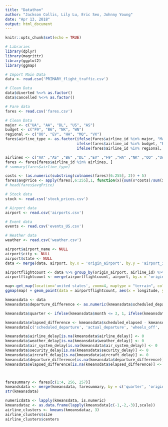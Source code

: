 ```yaml
---
title: "Datathon"
author: "Jackson Collis, Lily Lu, Eric Seo, Johnny Young"
date: "Apr 13, 2018"
output: html_document
---
```


```r
knitr::opts_chunk$set(echo = TRUE)
```

```r
# Libraries
library(dplyr)
library(magrittr)
library(ggplot2)
library(ggmap)
```

```r
# Import Main Data
data <- read.csv('PRIMARY_flight_traffic.csv')

# Clean Data
data$diverted %<>% as.factor()
data$cancelled %<>% as.factor()

# Fare data 
fares <- read.csv('fares.csv')

# Clean Data
major <- c("UA", "AA", "DL", "US", "AS")
budget <- c("F9", "B6", "NK", "WN")
regional <- c("OO", "EV", "HA", "MQ", "VX")
fares$airline_type <- as.factor(ifelse(fares$airline_id %in% major, "Major", 
                                ifelse(fares$airline_id %in% budget, "Budget", 
                                ifelse(fares$airline_id %in% regional, "Regional", NA))))

airlines <- c("AA" ,"AS" ,"B6" ,"DL" ,"EV" ,"F9" ,"HA" ,"NK" ,"OO" ,"UA" ,"VX" ,"WN")
fares <- fares[fares$airline_id %in% airlines, ]
# summary(fares$airline_type)

costs <- (as.numeric(substring(colnames(fares)[6:255], 2)) + 5) 
fares$avgPrice <- apply(fares[,6:255],1, function(x){sum(x*costs)/sum(x)})
# head(fares$avgPrice)

# Stock data
stock <- read.csv('stock_prices.csv')

# Airport data
airport <- read.csv('airports.csv')

# Event data
events <- read.csv('events_US.csv')

# Weather data
weather <- read.csv('weather.csv')
```

```r
airport$airport_name <- NULL
airport$city <- NULL
airport$state <- NULL
data <- merge(data, airport, by.x = 'origin_airport', by.y = 'airport_id')

airportflightcount <- data %>% group_by(origin_airport, airline_id) %>% summarize(origincount = n())
airportflightcount <- merge(airportflightcount, airport, by.x = 'origin_airport', by.y = 'airport_id')

map<-get_map(location='united states', zoom=4, maptype = "terrain", color='color')
ggmap(map) + geom_point(data = airportflightcount, aes(x = longitude, y = latitude, size = origincount, colour = airline_id)) + guides(fill='legend', size=F) + scale_size(range = c(0, 6)) + scale_fill_gradient(low = "#ff0000", high = "#04ff00")
```
```r
kmeansdata <- data
kmeansdata$departure_difference <- as.numeric(kmeansdata$scheduled_departure) - as.numeric(kmeansdata$actual_departure)

kmeansdata$quarter <- ifelse(kmeansdata$month <= 3, 1, ifelse(kmeansdata$month <= 6, 2, ifelse(kmeansdata$month <= 9, 3, 4)))

kmeansdata$elapsed_difference <- kmeansdata$scheduled_elapsed - kmeansdata$actual_elapsed
kmeansdata[c('scheduled_departure', 'actual_departure', 'wheels_off', 'wheels_on', 'scheduled_arrival', 'actual_arrival', 'scheduled_elapsed', 'actual_elapsed', 'latitude.y', 'longitude.y', 'distance', 'taxi_out', 'taxi_in', 'cancelled', 'diverted', 'year','month','day', 'latitude.x', 'longitude.x')] <- NULL

kmeansdata$airline_delay[is.na(kmeansdata$airline_delay)] <- 0
kmeansdata$weather_delay[is.na(kmeansdata$weather_delay)] <- 0
kmeansdata$air_system_delay[is.na(kmeansdata$air_system_delay)] <- 0
kmeansdata$security_delay[is.na(kmeansdata$security_delay)] <- 0
kmeansdata$aircraft_delay[is.na(kmeansdata$aircraft_delay)] <- 0
kmeansdata$departure_difference[is.na(kmeansdata$departure_difference)] <- 0
kmeansdata$elapsed_difference[is.na(kmeansdata$elapsed_difference)] <- 0



faresummary <- fares[c(1:4, 256, 257)]
kmeandsdata <- merge(kmeansdata, faresummary, by = c('quarter', 'origin_airport', 'destination_airport', 'airline_id'))
str(kmeansdata)

numericdata <- lapply(kmeansdata, is.numeric)
kmeansdataz <- as.data.frame(lapply(kmeansdata[c(-1,-2,-3)],scale))
airline_clusters <- kmeans(kmeansdataz, 3)
airline_clusters$size
airline_clusters$centers

```

